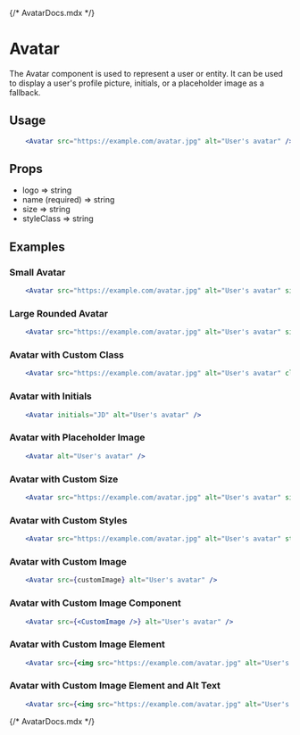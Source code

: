 {/* AvatarDocs.mdx */}


# Avatar

The Avatar component is used to represent a user or entity. It can be used to display a user's profile picture, initials, or a placeholder image as a fallback.

## Usage

```jsx
    <Avatar src="https://example.com/avatar.jpg" alt="User's avatar" />
```

## Props

- logo => string
- name (required) => string
- size => string
- styleClass => string




## Examples

### Small Avatar

```jsx
    <Avatar src="https://example.com/avatar.jpg" alt="User's avatar" size="small" />
```

### Large Rounded Avatar

```jsx
    <Avatar src="https://example.com/avatar.jpg" alt="User's avatar" size="large" />
```

### Avatar with Custom Class

```jsx
    <Avatar src="https://example.com/avatar.jpg" alt="User's avatar" className="custom-class" />
```

### Avatar with Initials

```jsx
    <Avatar initials="JD" alt="User's avatar" />
```

### Avatar with Placeholder Image

```jsx
    <Avatar alt="User's avatar" />
```

### Avatar with Custom Size

```jsx
    <Avatar src="https://example.com/avatar.jpg" alt="User's avatar" size="96px" />
```

### Avatar with Custom Styles

```jsx
    <Avatar src="https://example.com/avatar.jpg" alt="User's avatar" style={{ border: '2px solid red' }} />
```

### Avatar with Custom Image

```jsx
    <Avatar src={customImage} alt="User's avatar" />
```

### Avatar with Custom Image Component

```jsx
    <Avatar src={<CustomImage />} alt="User's avatar" />
```

### Avatar with Custom Image Element

```jsx
    <Avatar src={<img src="https://example.com/avatar.jpg" alt="User's avatar" />} alt="User's avatar" />
```

### Avatar with Custom Image Element and Alt Text

```jsx
    <Avatar src={<img src="https://example.com/avatar.jpg" alt="User's avatar" />} alt="User's avatar" />
```

{/* AvatarDocs.mdx */}
```